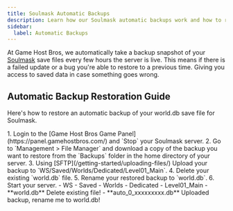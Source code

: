 ```yaml
---
title: Soulmask Automatic Backups
description: Learn how our Soulmask automatic backups work and how to restore them. 
sidebar:
  label: Automatic Backups
---
```


At Game Host Bros, we automatically take a backup snapshot of your [Soulmask](https://www.gamehostbros.com/soulmask-server-hosting/) save files every few hours the server is live. This means if there is a failed update or a bug you're able to restore to a previous time. Giving you access to saved data in case something goes wrong. 

## Automatic Backup Restoration Guide

Here's how to restore an automatic backup of your world.db save file for Soulmask.

<Steps>
1. Login to the [Game Host Bros Game Panel](https://panel.gamehostbros.com/) and `Stop` your Soulmask server.
2. Go to `Management > File Manager` and download a copy of the backup you want to restore from the `Backups` folder in the home directory of your server. 
3. Using [SFTP](/getting-started/uploading-files/) Upload your backup to `WS/Saved/Worlds/Dedicated/Level01_Main`.
4. Delete your existing `world.db` file.
5. Rename your restored backup to `world.db`.
6. Start your server.
</Steps>

<FileTree>
- WS
  - Saved
    - Worlds
      - Dedicated
        - Level01_Main
          - **world.db** Delete existing file!
          - **auto_0_xxxxxxxxx.db** Uploaded backup, rename me to world.db!
</FileTree>
